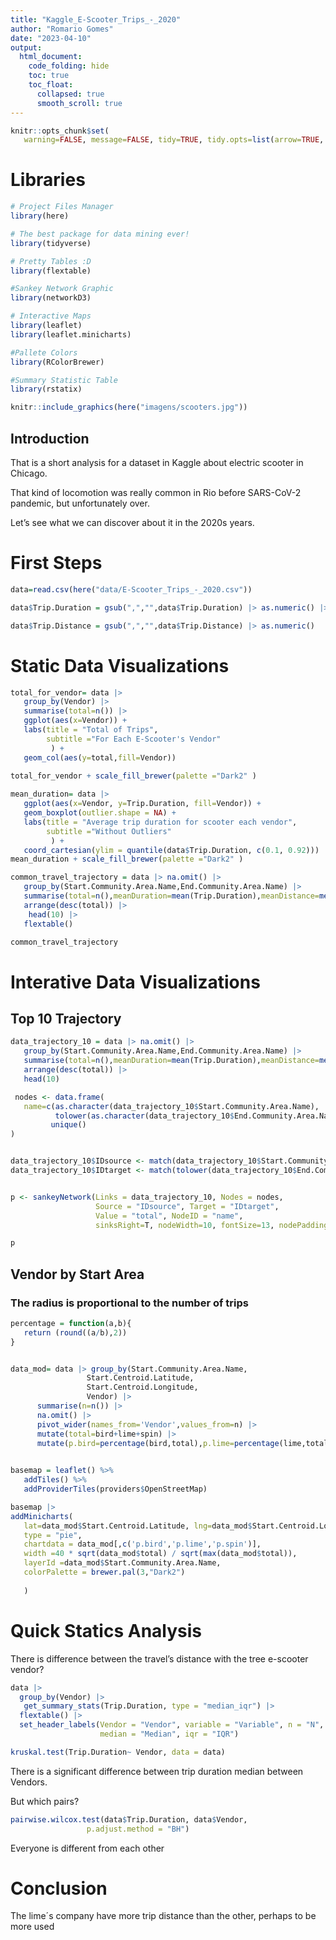 ---
title: "Kaggle_E-Scooter_Trips_-_2020"
author: "Romario Gomes"
date: "2023-04-10"
output:
  html_document:
    code_folding: hide
    toc: true
    toc_float:
      collapsed: true
      smooth_scroll: true
---

```{r, include=FALSE}
knitr::opts_chunk$set(
   warning=FALSE, message=FALSE, tidy=TRUE,	tidy.opts=list(arrow=TRUE,	indent=2),fig.width = 6, fig.align = 'center', fig.asp=0.618, out.width = '100%')
```

# Libraries
```{r}
# Project Files Manager
library(here)

# The best package for data mining ever!
library(tidyverse)

# Pretty Tables :D
library(flextable)

#Sankey Network Graphic
library(networkD3)

# Interactive Maps
library(leaflet)
library(leaflet.minicharts)

#Pallete Colors
library(RColorBrewer)

#Summary Statistic Table
library(rstatix)
```

```{r echo=FALSE, out.width = "100%",fig.height=2, fig.align = "center"}
knitr::include_graphics(here("imagens/scooters.jpg"))
```

## Introduction

That is a short analysis for a dataset in Kaggle about electric scooter in Chicago.

That kind of locomotion was really common in Rio before SARS-CoV-2 pandemic, but unfortunately over.

Let's see what we can discover about it in the 2020s years.



# First Steps
```{r}
data=read.csv(here("data/E-Scooter_Trips_-_2020.csv"))

data$Trip.Duration = gsub(",","",data$Trip.Duration) |> as.numeric() |>as.duration()  |> as.numeric()

data$Trip.Distance = gsub(",","",data$Trip.Distance) |> as.numeric()
```

# Static Data Visualizations
```{r}
total_for_vendor= data |>
   group_by(Vendor) |>  
   summarise(total=n()) |> 
   ggplot(aes(x=Vendor)) +
   labs(title = "Total of Trips",
        subtitle ="For Each E-Scooter's Vendor"
         ) +
   geom_col(aes(y=total,fill=Vendor))
   
total_for_vendor + scale_fill_brewer(palette ="Dark2" )
```


```{r}
mean_duration= data |>
   ggplot(aes(x=Vendor, y=Trip.Duration, fill=Vendor)) + 
   geom_boxplot(outlier.shape = NA) +
   labs(title = "Average trip duration for scooter each vendor",
        subtitle ="Without Outliers"
         ) +
   coord_cartesian(ylim = quantile(data$Trip.Duration, c(0.1, 0.92)))
mean_duration + scale_fill_brewer(palette ="Dark2" )
```


```{r}
common_travel_trajectory = data |> na.omit() |> 
   group_by(Start.Community.Area.Name,End.Community.Area.Name) |>  
   summarise(total=n(),meanDuration=mean(Trip.Duration),meanDistance=mean(Trip.Distance)) |>
   arrange(desc(total)) |>
    head(10) |> 
   flextable()

common_travel_trajectory
```

# Interative Data Visualizations

## Top 10 Trajectory
```{r}
data_trajectory_10 = data |> na.omit() |> 
   group_by(Start.Community.Area.Name,End.Community.Area.Name) |> 
   summarise(total=n(),meanDuration=mean(Trip.Duration),meanDistance=mean(Trip.Distance)) |>
   arrange(desc(total)) |>
   head(10) 

 nodes <- data.frame(
   name=c(as.character(data_trajectory_10$Start.Community.Area.Name), 
          tolower(as.character(data_trajectory_10$End.Community.Area.Name))) |> 
         unique()
)


data_trajectory_10$IDsource <- match(data_trajectory_10$Start.Community.Area.Name, nodes$name)-1 
data_trajectory_10$IDtarget <- match(tolower(data_trajectory_10$End.Community.Area.Name), nodes$name) -1 


p <- sankeyNetwork(Links = data_trajectory_10, Nodes = nodes,
                   Source = "IDsource", Target = "IDtarget",
                   Value = "total", NodeID = "name", 
                   sinksRight=T, nodeWidth=10, fontSize=13, nodePadding=20,)

p

```

## Vendor by Start Area
### The radius is proportional to the number of trips
```{r}
percentage = function(a,b){
   return (round((a/b),2))
}


data_mod= data |> group_by(Start.Community.Area.Name,
                 Start.Centroid.Latitude,
                 Start.Centroid.Longitude,
                 Vendor) |>
      summarise(n=n()) |>
      na.omit() |>
      pivot_wider(names_from='Vendor',values_from=n) |> 
      mutate(total=bird+lime+spin) |> 
      mutate(p.bird=percentage(bird,total),p.lime=percentage(lime,total),p.spin=percentage(spin,total))
   

basemap = leaflet() %>% 
   addTiles() %>% 
   addProviderTiles(providers$OpenStreetMap)

basemap |> 
addMinicharts(
   lat=data_mod$Start.Centroid.Latitude, lng=data_mod$Start.Centroid.Longitude,
   type = "pie",
   chartdata = data_mod[,c('p.bird','p.lime','p.spin')],
   width =40 * sqrt(data_mod$total) / sqrt(max(data_mod$total)),
   layerId =data_mod$Start.Community.Area.Name,
   colorPalette = brewer.pal(3,"Dark2")
   
   )
```


# Quick Statics Analysis

There is difference between the travel's distance with the tree e-scooter vendor?

```{r}
data |>
  group_by(Vendor) |>
   get_summary_stats(Trip.Duration, type = "median_iqr") |>
  flextable() |>
  set_header_labels(Vendor = "Vendor", variable = "Variable", n = "N",
                    median = "Median", iqr = "IQR")

kruskal.test(Trip.Duration~ Vendor, data = data)
```

There is a significant difference between trip duration median between Vendors.

But which pairs?

```{r}
pairwise.wilcox.test(data$Trip.Duration, data$Vendor,
                 p.adjust.method = "BH")
```
Everyone is different from each other

# Conclusion

The lime´s company have more trip distance than the other, perhaps to be more used 